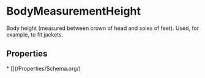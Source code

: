 # BodyMeasurementHeight

Body height (measured between crown of head and soles of feet). Used, for example, to fit jackets.

## Properties

<Grid>
* [](/Properties/Schema.org/)

</Grid>

